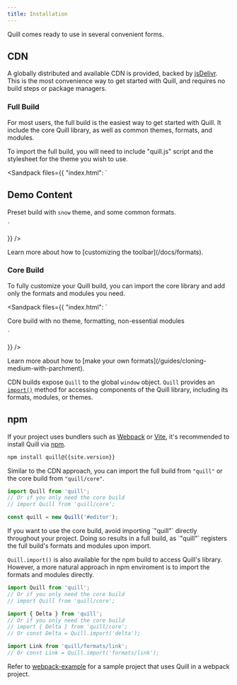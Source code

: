 ```yaml
---
title: Installation
---
```


Quill comes ready to use in several convenient forms.

## CDN

A globally distributed and available CDN is provided, backed by [jsDelivr](https://www.jsdelivr.com/).
This is the most convenience way to get started with Quill, and requires no build steps or package managers.

### Full Build

For most users, the full build is the easiest way to get started with Quill.
It include the core Quill library, as well as common themes, formats, and modules.

To import the full build, you will need to include "quill.js" script and the stylesheet for the theme you wish to use.

<Sandpack
  files={{
    "index.html": `
<script src="{{site.cdn}}/quill.js"></script>
<link href="{{site.cdn}}/quill.snow.css" rel="stylesheet">

<div id="editor">
  <h2>Demo Content</h2>
  <p>Preset build with <code>snow</code> theme, and some common formats.</p>
</div>

<script>
  const quill = new Quill('#editor', {
    theme: 'snow'
  });
</script>
    `
  }}
/>

<Hint>
Learn more about how to [customizing the toolbar](/docs/formats).
</Hint>

### Core Build

To fully customize your Quill build, you can import the core library and add only the formats and modules you need.

<Sandpack
  files={{
    "index.html": `
<link href="{{site.cdn}}/quill.core.css" rel="stylesheet">
<script src="{{site.cdn}}/quill.core.js"></script>

<div id="editor">
  <p>Core build with no theme, formatting, non-essential modules</p>
</div>

<script>
  const quill = new Quill('#editor');
</script>
    `
  }}
/>

<Hint>
Learn more about how to [make your own formats](/guides/cloning-medium-with-parchment).
</Hint>

CDN builds expose `Quill` to the global `window` object.
`Quill` provides an [`import()`](/docs/api#import) method for accessing components of the Quill library, including its formats, modules, or themes.

## npm

If your project uses bundlers such as [Webpack](https://webpack.js.org/) or [Vite](https://vitejs.dev/), it's recommended to install Quill via [npm](https://www.npmjs.com/).

```bash
npm install quill@{{site.version}}
```

Similar to the CDN approach, you can import the full build from `"quill"` or the core build from `"quill/core"`.

```js
import Quill from 'quill';
// Or if you only need the core build
// import Quill from 'quill/core';

const quill = new Quill('#editor');
```

<Hint>
If you want to use the core build, avoid importing `"quill"` directly throughout your project.
Doing so results in a full build, as `"quill"` registers the full build's formats and modules upon import.
</Hint>

`Quill.import()` is also available for the npm build to access Quill's library.
However, a more natural approach in npm enviroment is to import the formats and modules directly.

```js
import Quill from 'quill';
// Or if you only need the core build
// import Quill from 'quill/core';

import { Delta } from 'quill';
// Or if you only need the core build
// import { Delta } from 'quill/core';
// Or const Delta = Quill.import('delta');

import Link from 'quill/formats/link';
// Or const Link = Quill.import('formats/link');
```

Refer to [webpack-example](https://github.com/quilljs/webpack-example) for a sample project that uses Quill in a webpack project.